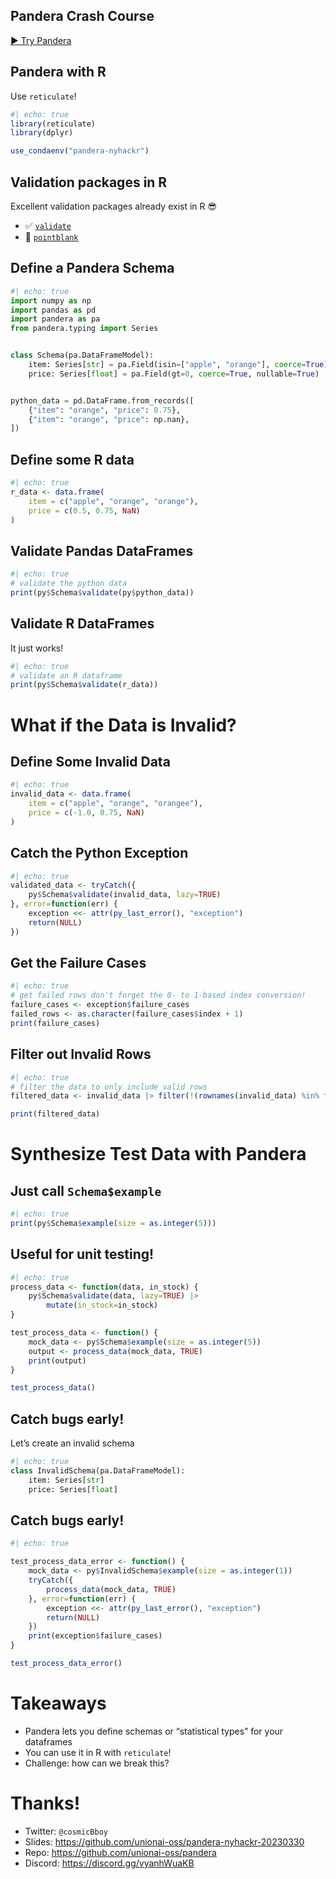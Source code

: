 
## Pandera Crash Course

[▶️ Try Pandera](https://pandera.readthedocs.io/en/stable/lite/retro/notebooks/?path=try_pandera.ipynb)

## Pandera with R

Use `reticulate`!

```r
#| echo: true
library(reticulate)
library(dplyr)

use_condaenv("pandera-nyhackr")
```

## Validation packages in R

Excellent validation packages already exist in R 😎

- ✅ [`validate`](https://github.com/data-cleaning/validate)
- 🎯 [`pointblank`](https://github.com/rich-iannone/pointblank)

## Define a Pandera Schema

```python
#| echo: true
import numpy as np
import pandas as pd
import pandera as pa
from pandera.typing import Series


class Schema(pa.DataFrameModel):
    item: Series[str] = pa.Field(isin=["apple", "orange"], coerce=True)
    price: Series[float] = pa.Field(gt=0, coerce=True, nullable=True)


python_data = pd.DataFrame.from_records([
    {"item": "orange", "price": 0.75},
    {"item": "orange", "price": np.nan},
])
```

## Define some R data

```r
#| echo: true
r_data <- data.frame(
    item = c("apple", "orange", "orange"),
    price = c(0.5, 0.75, NaN)
)
```

## Validate Pandas DataFrames

```r
#| echo: true
# validate the python data
print(py$Schema$validate(py$python_data))
```

## Validate R DataFrames

It just works!

```r
#| echo: true
# validate an R dataframe
print(py$Schema$validate(r_data))
```

# What if the Data is Invalid?

## Define Some Invalid Data

```r
#| echo: true
invalid_data <- data.frame(
    item = c("apple", "orange", "orangee"),
    price = c(-1.0, 0.75, NaN)
)
```

## Catch the Python Exception

```r
#| echo: true
validated_data <- tryCatch({
    py$Schema$validate(invalid_data, lazy=TRUE)
}, error=function(err) {
    exception <<- attr(py_last_error(), "exception")
    return(NULL)
})
```

## Get the Failure Cases

```r
#| echo: true
# get failed rows don't forget the 0- to 1-based index conversion!
failure_cases <- exception$failure_cases
failed_rows <- as.character(failure_cases$index + 1)
print(failure_cases)
```

## Filter out Invalid Rows

```r
#| echo: true
# filter the data to only include valid rows
filtered_data <- invalid_data |> filter(!(rownames(invalid_data) %in% failed_rows))

print(filtered_data)
```


# Synthesize Test Data with Pandera

## Just call `Schema$example`

```r
#| echo: true
print(py$Schema$example(size = as.integer(5)))
```

## Useful for unit testing!

```r
#| echo: true
process_data <- function(data, in_stock) {
    py$Schema$validate(data, lazy=TRUE) |>
        mutate(in_stock=in_stock)
}

test_process_data <- function() {
    mock_data <- py$Schema$example(size = as.integer(5))
    output <- process_data(mock_data, TRUE)
    print(output)
}

test_process_data()
```

## Catch bugs early!

Let's create an invalid schema

```python
#| echo: true
class InvalidSchema(pa.DataFrameModel):
    item: Series[str]
    price: Series[float]
```

## Catch bugs early!

```r
#| echo: true

test_process_data_error <- function() {
    mock_data <- py$InvalidSchema$example(size = as.integer(1))
    tryCatch({
        process_data(mock_data, TRUE)
    }, error=function(err) {
        exception <<- attr(py_last_error(), "exception")
        return(NULL)
    })
    print(exception$failure_cases)
}

test_process_data_error()
```

# Takeaways

- Pandera lets you define schemas or "statistical types" for your dataframes
- You can use it in R with `reticulate`!
- Challenge: how can we break this?

# Thanks!

- Twitter: `@cosmicBboy`
- Slides: [https://github.com/unionai-oss/pandera-nyhackr-20230330](https://github.com/unionai-oss/pandera-nyhackr-20230330)
- Repo: [https://github.com/unionai-oss/pandera](https://github.com/unionai-oss/pandera)
- Discord: [https://discord.gg/vyanhWuaKB](https://discord.gg/vyanhWuaKB)
